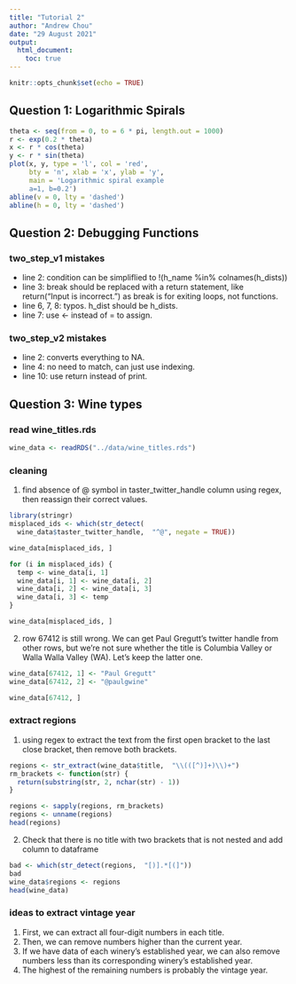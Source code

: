---
title: "Tutorial 2"
author: "Andrew Chou"
date: "29 August 2021"
output:
  html_document:
    toc: true
---

```{r setup, include = FALSE}
knitr::opts_chunk$set(echo = TRUE)
```

## Question 1: Logarithmic Spirals

```{r echo = TRUE, results = 'hide'}
theta <- seq(from = 0, to = 6 * pi, length.out = 1000)
r <- exp(0.2 * theta)
x <- r * cos(theta)
y <- r * sin(theta)
plot(x, y, type = 'l', col = 'red',
     bty = 'n', xlab = 'x', ylab = 'y',
     main = 'Logarithmic spiral example
     a=1, b=0.2')
abline(v = 0, lty = 'dashed')
abline(h = 0, lty = 'dashed')
```

## Question 2: Debugging Functions
### two_step_v1 mistakes
- line 2: condition can be simpliflied to !(h_name %in% colnames(h_dists))
- line 3: break should be replaced with a return statement, like return("Input is incorrect.") as break is for exiting loops, not functions.
- line 6, 7, 8: typos. h_dist should be h_dists.
- line 7: use <- instead of = to assign.

### two_step_v2 mistakes
- line 2: converts everything to NA.
- line 4: no need to match, can just use indexing.
- line 10: use return instead of print.

## Question 3: Wine types
### read wine_titles.rds

```{r echo = TRUE, results = 'hide'}
wine_data <- readRDS("../data/wine_titles.rds")
```

### cleaning
1. find absence of @ symbol in taster_twitter_handle column using regex, then reassign their correct values.

```{r}
library(stringr)
misplaced_ids <- which(str_detect(
  wine_data$taster_twitter_handle,  "^@", negate = TRUE))

wine_data[misplaced_ids, ]

for (i in misplaced_ids) {
  temp <- wine_data[i, 1]
  wine_data[i, 1] <- wine_data[i, 2]
  wine_data[i, 2] <- wine_data[i, 3]
  wine_data[i, 3] <- temp
}

wine_data[misplaced_ids, ]
```

2. row 67412 is still wrong. We can get Paul Gregutt's twitter handle from other rows, but we're not sure whether the title is Columbia Valley or Walla Walla Valley (WA). Let's keep the latter one.
```{r}
wine_data[67412, 1] <- "Paul Gregutt"
wine_data[67412, 2] <- "@paulgwine"

wine_data[67412, ]
```

### extract regions
1. using regex to extract the text from the first open bracket to the last close bracket, then remove both brackets.
```{r}
regions <- str_extract(wine_data$title,  "\\(([^)]+)\\)+")
rm_brackets <- function(str) {
  return(substring(str, 2, nchar(str) - 1))
}

regions <- sapply(regions, rm_brackets)
regions <- unname(regions)
head(regions)
```

2. Check that there is no title with two brackets that is not nested and add column to dataframe
```{r}
bad <- which(str_detect(regions,  "[)].*[(]"))
bad
wine_data$regions <- regions
head(wine_data)
```

### ideas to extract vintage year
1. First, we can extract all four-digit numbers in each title.
2. Then, we can remove numbers higher than the current year.
3. If we have data of each winery's established year, we can also remove numbers less than its corresponding winery's established year.
4. The highest of the remaining numbers is probably the vintage year.